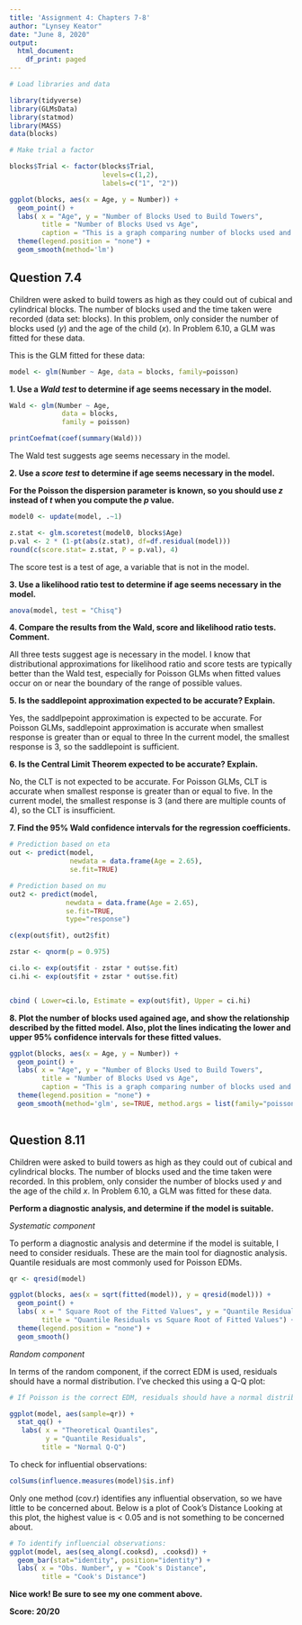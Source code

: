 ---
title: 'Assignment 4: Chapters 7-8'
author: "Lynsey Keator"
date: "June 8, 2020"
output:
  html_document:
    df_print: paged
---

```{r include=FALSE}
# Load libraries and data

library(tidyverse)
library(GLMsData)
library(statmod)
library(MASS)
data(blocks)

# Make trial a factor

blocks$Trial <- factor(blocks$Trial,
                       levels=c(1,2),
                       labels=c("1", "2"))
```

```{r include=FALSE}
ggplot(blocks, aes(x = Age, y = Number)) +
  geom_point() +
  labs( x = "Age", y = "Number of Blocks Used to Build Towers",
        title = "Number of Blocks Used vs Age",
        caption = "This is a graph comparing number of blocks used and age") +
  theme(legend.position = "none") +
  geom_smooth(method='lm')
```

## Question 7.4

Children were asked to build towers as high as they could out of cubical and cylindrical blocks. The number of blocks used and the time taken were recorded (data set: blocks). In this problem, only consider the number of blocks used (*y*) and the age of the child (*x*). In Problem 6.10, a GLM was fitted for these data.

This is the GLM fitted for these data:
```{r echo=TRUE}
model <- glm(Number ~ Age, data = blocks, family=poisson)
```

**1. Use a *Wald test* to determine if age seems necessary in the model.**

```{r echo=TRUE}

Wald <- glm(Number ~ Age,
             data = blocks,
             family = poisson)

printCoefmat(coef(summary(Wald)))
```
The Wald test suggests age seems necessary in the model.

**2. Use a *score test* to determine if age seems necessary in the model.**

**For the Poisson the dispersion parameter is known, so you should use $z$**
**instead of $t$ when you compute the $p$ value.**

```{r echo=TRUE}

model0 <- update(model, .~1)

z.stat <- glm.scoretest(model0, blocks$Age)
p.val <- 2 * (1-pt(abs(z.stat), df=df.residual(model)))
round(c(score.stat= z.stat, P = p.val), 4)

```
The score test is a test of age, a variable that is not in the model.

**3. Use a likelihood ratio test to determine if age seems necessary in the model.**

```{r}
anova(model, test = "Chisq")
```

**4. Compare the results from the Wald, score and likelihood ratio tests. Comment.**

All three tests suggest age is necessary in the model. I know that distributional approximations for likelihood ratio and score tests are typically better than the Wald test, especially for Poisson GLMs when fitted values occur on or near the boundary of the range of possible values.

**5. Is the saddlepoint approximation expected to be accurate? Explain.**

Yes, the saddlpepoint approximation is expected to be accurate. For Poisson GLMs, saddlepoint approximation is accurate when smallest response is greater than or equal to three In the current model, the smallest response is 3, so the saddlepoint is sufficient.

**6. Is the Central Limit Theorem expected to be accurate? Explain.**

No, the CLT is not expected to be accurate. For Poisson GLMs, CLT is accurate when smallest response is greater than or equal to five. In the current model, the smallest response is 3 (and there are multiple counts of 4), so the CLT is insufficient.

**7. Find the 95% Wald confidence intervals for the regression coefficients.**

```{r echo=TRUE}

# Prediction based on eta
out <- predict(model, 
               newdata = data.frame(Age = 2.65),
               se.fit=TRUE)

# Prediction based on mu
out2 <- predict(model, 
              newdata = data.frame(Age = 2.65),
              se.fit=TRUE,
              type="response")

c(exp(out$fit), out2$fit)

zstar <- qnorm(p = 0.975)

ci.lo <- exp(out$fit - zstar * out$se.fit)
ci.hi <- exp(out$fit + zstar * out$se.fit)


cbind ( Lower=ci.lo, Estimate = exp(out$fit), Upper = ci.hi)

```


**8. Plot the number of blocks used agained age, and show the relationship described by the fitted model. Also, plot the lines indicating the lower and upper 95% confidence intervals for these fitted values.**

```{r echo=FALSE}

ggplot(blocks, aes(x = Age, y = Number)) +
  geom_point() +
  labs( x = "Age", y = "Number of Blocks Used to Build Towers",
        title = "Number of Blocks Used vs Age",
        caption = "This is a graph comparing number of blocks used and age") +
  theme(legend.position = "none") +
  geom_smooth(method='glm', se=TRUE, method.args = list(family="poisson"))
  
```

## Question 8.11

Children were asked to build towers as high as they could out of cubical and cylindrical blocks. The number of blocks used and the time taken were recorded. In this problem, only consider the number of blocks used *y* and the age of the child *x*. In Problem 6.10, a GLM was fitted for these data. 

**Perform a diagnostic analysis, and determine if the model is suitable.**

*Systematic component*

To perform a diagnostic analysis and determine if the model is suitable, I need to consider residuals. These are the main tool for diagnostic analysis. Quantile residuals are most commonly used for Poisson EDMs.

```{r include=FALSE}
qr <- qresid(model)
```

```{r echo=FALSE}

ggplot(blocks, aes(x = sqrt(fitted(model)), y = qresid(model))) +
  geom_point() +
  labs( x = " Square Root of the Fitted Values", y = "Quantile Residuals",
        title = "Quantile Residuals vs Square Root of Fitted Values") +
  theme(legend.position = "none") +
  geom_smooth() 

```

*Random component*

In terms of the random component, if the correct EDM is used, residuals should have a normal distribution. I've checked this using a Q-Q plot:

```{r echo=FALSE}
# If Poisson is the correct EDM, residuals should have a normal distribution. 

ggplot(model, aes(sample=qr)) +
  stat_qq() +
   labs( x = "Theoretical Quantiles", 
         y = "Quantile Residuals",
        title = "Normal Q-Q")

```

To check for influential observations:
```{r echo=FALSE}
colSums(influence.measures(model)$is.inf)
```

Only one method (cov.r) identifies any influential observation, so we have little to be concerned about. Below is a plot of Cook's Distance Looking at this plot, the highest value is < 0.05 and is not something to be concerned about.

```{r echo=FALSE}
 
# To identify influencial observations:
ggplot(model, aes(seq_along(.cooksd), .cooksd)) + 
  geom_bar(stat="identity", position="identity") +
  labs( x = "Obs. Number", y = "Cook's Distance",
        title = "Cook's Distance") 
```

**Nice work! Be sure to see my one comment above.**

**Score: 20/20**
